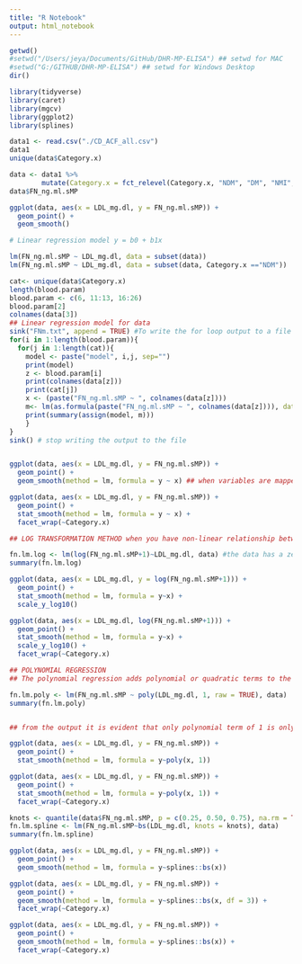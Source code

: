 ```yaml
---
title: "R Notebook"
output: html_notebook
---
```


```r
getwd()
#setwd("/Users/jeya/Documents/GitHub/DHR-MP-ELISA") ## setwd for MAC
#setwd("G:/GITHUB/DHR-MP-ELISA") ## setwd for Windows Desktop
dir()

```

```r
library(tidyverse)
library(caret)
library(mgcv)
library(ggplot2)
library(splines)
```


```r
data1 <- read.csv("./CD_ACF_all.csv")
data1
unique(data$Category.x)

data <- data1 %>%
        mutate(Category.x = fct_relevel(Category.x, "NDM", "DM", "NMI", "NMO", "NS", "PDR"))
data$FN_ng.ml.sMP
```

```r
ggplot(data, aes(x = LDL_mg.dl, y = FN_ng.ml.sMP)) +
  geom_point() + 
  geom_smooth()
```


```r
# Linear regression model y = b0 + b1x 

lm(FN_ng.ml.sMP ~ LDL_mg.dl, data = subset(data))
lm(FN_ng.ml.sMP ~ LDL_mg.dl, data = subset(data, Category.x =="NDM"))

cat<- unique(data$Category.x)
length(blood.param)
blood.param <- c(6, 11:13, 16:26)
blood.param[2]
colnames(data[3])
## Linear regression model for data
sink("FNm.txt", append = TRUE) #To write the for loop output to a file named "FNm.txt"
for(i in 1:length(blood.param)){
  for(j in 1:length(cat)){
    model <- paste("model", i,j, sep="")
    print(model)
    z <- blood.param[i]
    print(colnames(data[z]))
    print(cat[j])
    x <- (paste("FN_ng.ml.sMP ~ ", colnames(data[z])))
    m<- lm(as.formula(paste("FN_ng.ml.sMP ~ ", colnames(data[z]))), data=subset(data, Category.x == cat[j]))
    print(summary(assign(model, m)))
    }
} 
sink() # stop writing the output to the file


ggplot(data, aes(x = LDL_mg.dl, y = FN_ng.ml.sMP)) +
  geom_point() + 
  geom_smooth(method = lm, formula = y ~ x) ## when variables are mapped to aes(), refer to the variables rather than giving the actual variable name

ggplot(data, aes(x = LDL_mg.dl, y = FN_ng.ml.sMP)) +
  geom_point() + 
  stat_smooth(method = lm, formula = y ~ x) +
  facet_wrap(~Category.x) 
```

```r
## LOG TRANSFORMATION METHOD when you have non-linear relationship between variables, we can try log transformation

fn.lm.log <- lm(log(FN_ng.ml.sMP+1)~LDL_mg.dl, data) #the data has a zero value and hence, log(x+1) was used as log(0) if infinity and throws an error
summary(fn.lm.log)

ggplot(data, aes(x = LDL_mg.dl, y = log(FN_ng.ml.sMP+1))) +
  geom_point() +
  stat_smooth(method = lm, formula = y~x) +
  scale_y_log10()

ggplot(data, aes(x = LDL_mg.dl, log(FN_ng.ml.sMP+1))) +
  geom_point() +
  stat_smooth(method = lm, formula = y~x) +
  scale_y_log10() + 
  facet_wrap(~Category.x)
```

```r
## POLYNOMIAL REGRESSION
## The polynomial regression adds polynomial or quadratic terms to the regression equation: y = b0 + b1∗x +b2∗x^2

fn.lm.poly <- lm(FN_ng.ml.sMP ~ poly(LDL_mg.dl, 1, raw = TRUE), data) 
summary(fn.lm.poly)


## from the output it is evident that only polynomial term of 1 is only significant and above 2 is not.  Polynomial term = 1 is the same as linear model

ggplot(data, aes(x = LDL_mg.dl, y = FN_ng.ml.sMP)) +
  geom_point() +
  stat_smooth(method = lm, formula = y~poly(x, 1))

ggplot(data, aes(x = LDL_mg.dl, y = FN_ng.ml.sMP)) +
  geom_point() +
  stat_smooth(method = lm, formula = y~poly(x, 1)) +
  facet_wrap(~Category.x)
```


```r
knots <- quantile(data$FN_ng.ml.sMP, p = c(0.25, 0.50, 0.75), na.rm = TRUE)
fn.lm.spline <- lm(FN_ng.ml.sMP~bs(LDL_mg.dl, knots = knots), data)
summary(fn.lm.spline)

ggplot(data, aes(x = LDL_mg.dl, y = FN_ng.ml.sMP)) +
  geom_point() +
  geom_smooth(method = lm, formula = y~splines::bs(x))

ggplot(data, aes(x = LDL_mg.dl, y = FN_ng.ml.sMP)) +
  geom_point() +
  geom_smooth(method = lm, formula = y~splines::bs(x, df = 3)) +
  facet_wrap(~Category.x)

ggplot(data, aes(x = LDL_mg.dl, y = FN_ng.ml.sMP)) +
  geom_point() +
  geom_smooth(method = lm, formula = y~splines::bs(x)) +
  facet_wrap(~Category.x)
```


